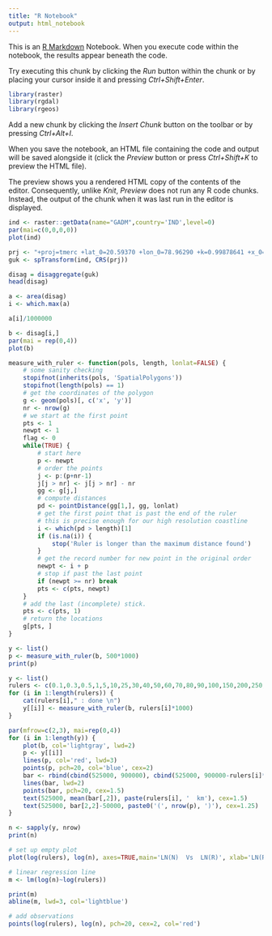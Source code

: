 ```yaml
---
title: "R Notebook"
output: html_notebook
---
```


This is an [R Markdown](http://rmarkdown.rstudio.com) Notebook. When you execute code within the notebook, the results appear beneath the code. 

Try executing this chunk by clicking the *Run* button within the chunk or by placing your cursor inside it and pressing *Ctrl+Shift+Enter*. 

```r
library(raster)
library(rgdal)
library(rgeos)
```

Add a new chunk by clicking the *Insert Chunk* button on the toolbar or by pressing *Ctrl+Alt+I*.

When you save the notebook, an HTML file containing the code and output will be saved alongside it (click the *Preview* button or press *Ctrl+Shift+K* to preview the HTML file).

The preview shows you a rendered HTML copy of the contents of the editor. Consequently, unlike *Knit*, *Preview* does not run any R code chunks. Instead, the output of the chunk when it was last run in the editor is displayed.
```r
ind <- raster::getData(name="GADM",country='IND',level=0)
par(mai=c(0,0,0,0))
plot(ind)
```


```r
prj <- "+proj=tmerc +lat_0=20.59370 +lon_0=78.96290 +k=0.99878641 +x_0=3351548 +y_0=312249 +ellps=airy +datum=OSGB36 +units=m"
guk <- spTransform(ind, CRS(prj))
```

```r
disag = disaggregate(guk)
head(disag)
```
```r
a <- area(disag)
i <- which.max(a)

a[i]/1000000
```

```r
b <- disag[i,]
par(mai = rep(0,4))
plot(b)
```


```r
measure_with_ruler <- function(pols, length, lonlat=FALSE) {
    # some sanity checking
    stopifnot(inherits(pols, 'SpatialPolygons'))
    stopifnot(length(pols) == 1)
    # get the coordinates of the polygon
    g <- geom(pols)[, c('x', 'y')]
    nr <- nrow(g)
    # we start at the first point
    pts <- 1
    newpt <- 1
    flag <- 0
    while(TRUE) {
        # start here
        p <- newpt
        # order the points
        j <- p:(p+nr-1)
        j[j > nr] <- j[j > nr] - nr
        gg <- g[j,]
        # compute distances
        pd <- pointDistance(gg[1,], gg, lonlat)
        # get the first point that is past the end of the ruler
        # this is precise enough for our high resolution coastline
        i <- which(pd > length)[1]
        if (is.na(i)) {
            stop('Ruler is longer than the maximum distance found')
        }
        # get the record number for new point in the original order
        newpt <- i + p
        # stop if past the last point
        if (newpt >= nr) break
        pts <- c(pts, newpt)
    }
    # add the last (incomplete) stick.
    pts <- c(pts, 1)
    # return the locations
    g[pts, ]
}
```

```r
y <- list()
p <- measure_with_ruler(b, 500*1000)
print(p)
```


```r
y <- list()
rulers <- c(0.1,0.3,0.5,1,5,10,25,30,40,50,60,70,80,90,100,150,200,250,300,500) # km
for (i in 1:length(rulers)) {
    cat(rulers[i]," : done \n")
    y[[i]] <- measure_with_ruler(b, rulers[i]*1000)
}

```

```r
par(mfrow=c(2,3), mai=rep(0,4))
for (i in 1:length(y)) {
    plot(b, col='lightgray', lwd=2)
    p <- y[[i]]
    lines(p, col='red', lwd=3)
    points(p, pch=20, col='blue', cex=2)
    bar <- rbind(cbind(525000, 900000), cbind(525000, 900000-rulers[i]*1000))
    lines(bar, lwd=2)
    points(bar, pch=20, cex=1.5)
    text(525000, mean(bar[,2]), paste(rulers[i], '  km'), cex=1.5)
    text(525000, bar[2,2]-50000, paste0('(', nrow(p), ')'), cex=1.25)
}

```
```r
n <- sapply(y, nrow)
print(n)
```

```r
# set up empty plot
plot(log(rulers), log(n), axes=TRUE,main='LN(N)  Vs  LN(R)', xlab='LN(R)', ylab='LN(N)')

# linear regression line
m <- lm(log(n)~log(rulers))

print(m)
abline(m, lwd=3, col='lightblue')

# add observations
points(log(rulers), log(n), pch=20, cex=2, col='red')
```



